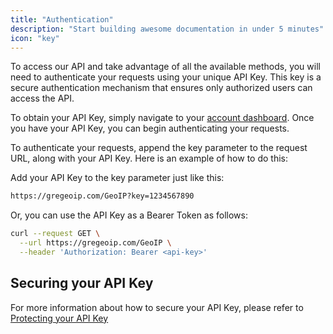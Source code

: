 ```yaml
---
title: "Authentication"
description: "Start building awesome documentation in under 5 minutes"
icon: "key"
---
```


To access our API and take advantage of all the available methods, you will need to authenticate your requests using your unique API Key. This key is a secure authentication mechanism that ensures only authorized users can access the API.

To obtain your API Key, simply navigate to your [account dashboard](https://greip.io/dashboard/APIs). Once you have your API Key, you can begin authenticating your requests.

To authenticate your requests, append the key parameter to the request URL, along with your API Key. Here is an example of how to do this:

Add your API Key to the key parameter just like this:

```bash
https://gregeoip.com/GeoIP?key=1234567890
```

Or, you can use the API Key as a Bearer Token as follows:

```bash cURL
curl --request GET \
  --url https://gregeoip.com/GeoIP \
  --header 'Authorization: Bearer <api-key>'
```

## Securing your API Key

For more information about how to secure your API Key, please refer to [Protecting your API Key]()
